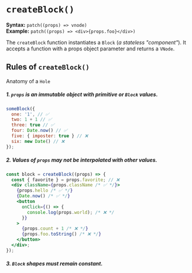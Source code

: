# `createBlock()`

**Syntax:** `patch((props) => vnode)`\
**Example:** `patch((props) => <div>{props.foo}</div>)`

The `createBlock` function instantiates a `Block` (_a stateless "component"_). It accepts a function with a props object parameter and returns a `VNode`.

## Rules of `createBlock()`

Anatomy of a `Hole`

##### 1. `props` is an immutable object with primitive or `Block` values.

```jsx
someBlock({
  one: '1', // ✅
  two: 1 + 1 // ✅
  three: true // ✅
  four: Date.now() // ✅
  five: { imposter: true } // ❌
  six: new Date() // ❌
});
```

##### 2. Values of `props` may not be interpolated with other values.

```jsx
const block = createBlock((props) => {
  const { favorite } = props.favorite; // ❌
  <div className={props.className /* ✅ */}>
    {props.hello /* ✅ */}
    {Date.now() /* ✅ */}
    <button
      onClick={() => {
        console.log(props.world); /* ❌ */
      }}
    >
      {props.count + 1 /* ❌ */}
      {props.foo.toString() /* ❌ */}
    </button>
  </div>;
});
```

##### 3. `Block` shapes must remain constant.
